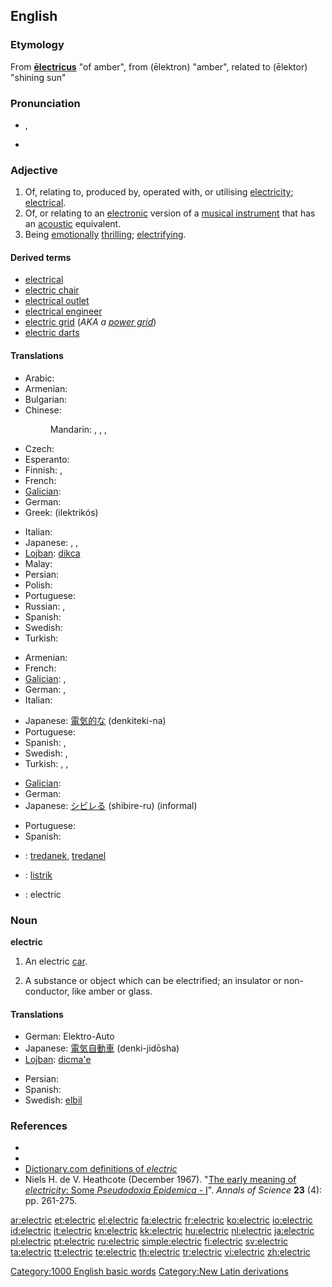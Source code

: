 ==English==

===Etymology===
From {{etyl|NL.}} '''[[electricus|ēlectricus]]''' "of amber", from {{etyl|grc}}  {{term|lang=grc|ἤλεκτρον}} (ēlektron) "amber", related to {{term|lang=grc|ἠλέκτωρ}} (ēlektor) "shining sun"

===Pronunciation===
* {{IPA|/ɪˈlɛktɹɪk/}}, {{SAMPA|/I"lEktrIk/}}
* {{audio|en-us-electric.ogg|Audio (US)}}

===Adjective===
{{en-adj|-}}

# Of, relating to, produced by, operated with, or utilising [[electricity]]; [[electrical]].
# Of, or relating to an [[electronic]] version of a [[musical instrument]] that has an [[acoustic]] equivalent.
# Being [[emotionally]] [[thrilling]]; [[electrifying]].

====Derived terms====
* [[electrical]]
* [[electric chair]]
* [[electrical outlet]]
* [[electrical engineer]]
* [[electric grid]] (''AKA a [[power grid]]'')
* [[electric darts]]

====Translations====
{{trans-top|electrical}}
* Arabic: {{t|ar|كهربائي|tr=kahrabaa'iy}}
* Armenian: {{t-|hy|էլեկտրական|tr=ēlektrakan}}
* Bulgarian: {{t|bg|електрически|tr=elektríčeski}}
* Chinese:
*: Mandarin: {{t|cmn|電動|sc=Hani}},  {{t|cmn|电动|tr=diàndòng|sc=Hani}},  {{t|cmn|電氣|sc=Hani}},  {{t|cmn|电气|tr=diànqì|sc=Hani}}
* Czech: {{t+|cs|elektrický|m}}
* Esperanto: {{t-|eo|elektra|xs=Esperanto}}
* Finnish: {{t-|fi|sähköinen}},  {{t|fi|sähkö-}}
* French: {{t+|fr|électrique}}
* [[Galician]]: {{t-|gl|eléctrico|xs=Galician}} {{m}}
* German: {{t+|de|elektrisch}}
* Greek: {{t+|el|ηλεκτρικός|m}} (ilektrikós)
{{trans-mid}}
* Italian: {{t+|it|elettrico|m}}
* Japanese: {{t|ja|電動の|tr=でんどうの, dendō-no}},  {{t|ja|電気的な|tr=でんきてきな, denkiteki-na}},  {{t|ja|エレクトリック|tr=erektrikku}}
* [[Lojban]]: [[dikca]]
* Malay: {{t-|ms|elektrik|xs=Malay}}
* Persian: {{t|fa|برقي|tr=barghi}}
* Polish: {{t+|pl|elektryczny}}
* Portuguese: {{t+|pt|elétrico}}
* Russian: {{t+|ru|электрический|tr=elektríčeskij}}, {{t|ru|электро-|tr=elektro-}}
* Spanish: {{t+|es|eléctrico|m}}
* Swedish: {{t+|sv|elektrisk}}
* Turkish: {{t-|tr|elektrikli}}
{{trans-bottom}}

{{trans-top|electronic (musical instrument)}}
* Armenian: {{t-|hy|էլեկտրական|tr=ēlektrakan}}
* French: {{t+|fr|électrique}}
* [[Galician]]: {{t-|gl|eléctrico|xs=Galician}} {{m}}, {{t-|gl|eléctrica|xs=Galician}} {{f}}
* German: {{t+|de|elektronisch}}, {{t|de|elektrisch}}
* Italian: {{t+|it|elettronico|m}}
{{trans-mid}}
* Japanese: [[電気的な]] (denkiteki-na)
* Portuguese: {{t+|pt|elétrico}}
* Spanish: {{t+|es|eléctrico}} {{gloss|guitars}}, {{t+|es|electrónico}} {{gloss|other than guitars}}
* Swedish: {{t+|sv|elektrisk}}, {{t-|sv|el-}}
* Turkish: {{t-|tr|elektrikli}}, {{t+|tr|elektrik}}, {{t-|tr|elektro-}}
{{trans-bottom}}

{{trans-top|emotionally thrilling}}
* [[Galician]]: {{t+|gl|electrizante|xs=Galician}}
* German: {{t-|de|elektrisierend}}
* Japanese: [[シビレる]] (shibire-ru) (informal)
{{trans-mid}}
* Portuguese: {{t-|pt|eletrizante}}
* Spanish: {{t-|es|electrizante}}
{{trans-bottom}}

{{checktrans-top}}
* {{ttbc|Breton}}: [[tredanek]], [[tredanel]]
* {{ttbc|Indonesian}}: [[listrik]]
* {{ttbc|Interlingua}}: electric
{{trans-bottom}}

===Noun===
'''electric'''

# {{rare}} An electric [[car]].
# {{archaic}} A substance or object which can be electrified; an insulator or non-conductor, like amber or glass.

====Translations====
{{trans-top|electric car}}
* German: Elektro-Auto
* Japanese: [[電気自動車]] (denki-jidōsha)
* [[Lojban]]: [[dicma'e]]
{{trans-mid}}
* Persian: {{t|fa|ماشين برقي|tr=mashine barghi}}
* Spanish: {{t-|es|coche eléctrico|m}}
* Swedish: [[elbil]]
{{trans-bottom}}

===References===
* {{R:Webster 1828}}
* {{R:Webster 1913}}
* [http://dictionary.reference.com/browse/electric Dictionary.com definitions of ''electric'']
* Niels H. de V. Heathcote (December 1967). "[http://dx.doi.org/10.1080/00033796700203316 The early meaning of ''electricity'': Some ''Pseudodoxia Epidemica'' - I]". ''Annals of Science'' '''23''' (4): pp. 261-275.

[[Category:1000 English basic words]]
[[Category:New Latin derivations]]

[[ar:electric]]
[[et:electric]]
[[el:electric]]
[[fa:electric]]
[[fr:electric]]
[[ko:electric]]
[[io:electric]]
[[id:electric]]
[[it:electric]]
[[kn:electric]]
[[kk:electric]]
[[hu:electric]]
[[nl:electric]]
[[ja:electric]]
[[pl:electric]]
[[pt:electric]]
[[ru:electric]]
[[simple:electric]]
[[fi:electric]]
[[sv:electric]]
[[ta:electric]]
[[tt:electric]]
[[te:electric]]
[[th:electric]]
[[tr:electric]]
[[vi:electric]]
[[zh:electric]]